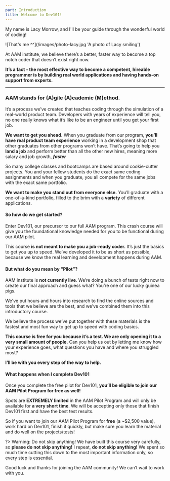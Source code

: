 ```yaml
---
part: Introduction
title: Welcome to Dev101!
---
```


My name is Lacy Morrow, and I'll be your guide through the wonderful world of coding!

<div style={{ maxWidth: '480px', margin: '0 auto' }}>
  ![That's me ^^](/images/photo-lacy.jpg 'A photo of Lacy smiling')
</div>

At AAM institute, we believe there’s a better, faster way to become a top notch coder that doesn’t exist right now.

**It’s a fact - the most effective way to become a competent, hireable programmer is by building real world applications and having hands-on support from experts.**

---

### **AAM stands for (A)gile (A)cademic (M)ethod.**

It’s a process we’ve created that teaches coding through the simulation of a real-world product team. Developers with years of experience will tell you, no one really knows what it’s like to be an engineer until you get your first job.

**We want to get you ahead.** When you graduate from our program, **you’ll have real product team experience** working in a development shop that other graduates from other programs won’t have. That’s going to help you **land a job** and perform better than all the other new hires, meaning more salary and job growth, _**faster**_

So many college classes and bootcamps are based around cookie-cutter projects. You and your fellow students do the exact same coding assignments and when you graduate, you all compete for the same jobs with the exact same portfolio.

**We want to make you stand out from everyone else.** You’ll graduate with a one-of-a-kind portfolio, filled to the brim with a **variety** of different applications.

#### So how do we get started?

Enter Dev101, our precursor to our full AAM program. This crash course will give you the foundational knowledge needed for you to be functional during our AAM pilot.

This course **is not meant to make you a job-ready coder.** It’s just the basics to get you up to speed. We’ve developed it to be as short as possible, because we know the real learning and development happens during AAM.

#### But what do you mean by “Pilot”?

AAM institute is **not currently live**. We’re doing a bunch of tests right now to create our final approach and guess what? You’re one of our lucky guinea pigs.

We've put hours and hours into research to find the online sources and tools that we believe are the best, and we’ve combined them into this introductory course.

We believe the process we’ve put together with these materials is the fastest and most fun way to get up to speed with coding basics.

**This course is free for you because it’s a test. We are only opening it to a very small amount of people.** Can you help us out by letting me know how your experience goes, what questions you have and where you struggled most?

**I’ll be with you every step of the way to help.**

#### What happens when I complete Dev101

Once you complete the free pilot for Dev101, **you’ll be eligible to join our AAM Pilot Program for free as well!**

Spots are **EXTREMELY limited** in the AAM Pilot Program and will only be available for **a very short time**. We will be accepting only those that finish Dev101 first and have the best test results.

So if you want to join our AAM Pilot Program for **free** (a \~$2,500 value), work hard on Dev101, finish it quickly, but make sure you learn the material and do well on the projects/tests!

?> Warning: Do not skip anything!
We have built this course very carefully, so **please do not skip anything!** I repeat, **do not skip anything!** We spent so much time cutting this down to the most important information only, so every step is essential.

Good luck and thanks for joining the AAM community! We can’t wait to work with you.
